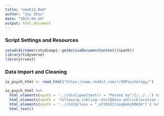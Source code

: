 ```yaml
---
title: "week12.Rmd"
author: "Joy Zhou"
date: "2023-04-14"
output: html_document
---
```


### **Script Settings and Resources**
```r
setwd(dirname(rstudioapi::getActiveDocumentContext()$path))
library(tidyverse)
library(rvest)
```

### **Data Import and Cleaning**
```r
io_psych_html <- read_html("https://www.reddit.com/r/IOPsychology/")

io_psych_html %>%
  html_elements(xpath = '..//div[span[text() = "Posted by"]]/../..') %>% 
  html_elements(xpath = 'following-sibling::div[@data-adclicklocation = "title"]') %>% 
  html_elements(xpath = '..//h3[@class = "_eYtD2XCVieq6emjKBH3m"]') %>%
  html_text()
```



